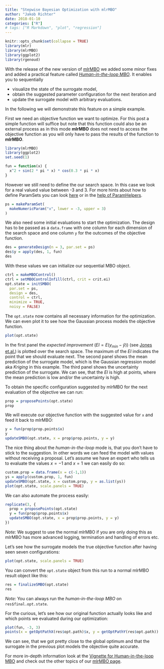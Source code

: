 ```yaml
---
title: "Stepwise Bayesian Optimization with mlrMBO"
author: "Jakob Richter"
date: 2018-01-10
categories: ["R"]
# tags: ["R Markdown", "plot", "regression"]
---
```


```r
knitr::opts_chunk$set(collapse = TRUE)
library(mlr)
library(mlrMBO)
library(ggplot2)
library(rgenoud)
```
  
With the release of the new version of [mlrMBO](https://mlr-org.github.io/mlrMBO/) we added some minor fixes and added a practical feature called *[Human-in-the-loop MBO](https://mlr-org.github.io/mlrMBO/articles/supplementary/human_in_the_loop_MBO.html)*.
It enables you to sequentially

* visualize the state of the surrogate model,
* obtain the suggested parameter configuration for the next iteration and
* update the surrogate model with arbitrary evaluations.

In the following we will demonstrate this feature on a simple example.

First we need an objective function we want to optimize.
For this post a simple function will suffice but note that this function could also be an external process as in this mode **mlrMBO** does not need to access the objective function as you will only have to pass the results of the function to **mlrMBO**.

```r
library(mlrMBO)
library(ggplot2)
set.seed(1)

fun = function(x) {
  x^2 + sin(2 * pi * x) * cos(0.3 * pi * x)
}
```

However we still need to define the our search space.
In this case we look for a real valued value between -3 and 3.
For more hints about how to define ParamSets you can look [here](http://jakob-r.de/mlrHyperopt/articles/working_with_parconfigs_and_paramsets.html#the-basics-of-a-paramset) or in the [help of ParamHelpers](https://rdrr.io/cran/ParamHelpers/man/makeParamSet.html).

```r
ps = makeParamSet(
  makeNumericParam("x", lower = -3, upper = 3)
)
```

We also need some initial evaluations to start the optimization.
The design has to be passed as a `data.frame` with one column for each dimension of the search space and one column `y` for the outcomes of the objective function.

```r
des = generateDesign(n = 3, par.set = ps)
des$y = apply(des, 1, fun)
des
```

With these values we can initialize our sequential MBO object.

```r
ctrl = makeMBOControl()
ctrl = setMBOControlInfill(ctrl, crit = crit.ei)
opt.state = initSMBO(
  par.set = ps, 
  design = des, 
  control = ctrl, 
  minimize = TRUE, 
  noisy = FALSE)
```

The `opt.state` now contains all necessary information for the optimization.
We can even plot it to see how the Gaussian process models the objective function.

```r
plot(opt.state)
```

In the first panel the *expected improvement* ($EI = E(y_{min}-\hat{y})$) (see [Jones et.al.](http://www.ressources-actuarielles.net/EXT/ISFA/1226.nsf/0/f84f7ac703bf5862c12576d8002f5259/$FILE/Jones98.pdf)) is plotted over the search space.
The maximum of the *EI* indicates the point that we should evaluate next.
The second panel shows the mean prediction of the surrogate model, which is the Gaussian regression model aka *Kriging* in this example.
The third panel shows the uncertainty prediction of the surrogate.
We can see, that the *EI* is high at points, where the mean prediction is low and/or the uncertainty is high.

To obtain the specific configuration suggested by mlrMBO for the next evaluation of the objective we can run:

```r
prop = proposePoints(opt.state)
prop
```

We will execute our objective function with the suggested value for `x` and feed it back to mlrMBO:

```r
y = fun(prop$prop.points$x)
y
updateSMBO(opt.state, x = prop$prop.points, y = y)
```

The nice thing about the *human-in-the-loop* mode is, that you don't have to stick to the suggestion.
In other words we can feed the model with values without receiving a proposal.
Let's assume we have an expert who tells us to evaluate the values $x=-1$ and $x=1$ we can easily do so:

```r
custom.prop = data.frame(x = c(-1,1))
ys = apply(custom.prop, 1, fun)
updateSMBO(opt.state, x = custom.prop, y = as.list(ys))
plot(opt.state, scale.panels = TRUE)
```

We can also automate the process easily:

```r
replicate(3, {
  prop = proposePoints(opt.state)
  y = fun(prop$prop.points$x)
  updateSMBO(opt.state, x = prop$prop.points, y = y)
})
```

*Note:* We suggest to use the normal mlrMBO if you are only doing this as mlrMBO has more advanced logging, termination and handling of errors etc.

Let's see how the surrogate models the true objective function after having seen seven configurations:

```r
plot(opt.state, scale.panels = TRUE)
```

You can convert the `opt.state` object from this run to a normal mlrMBO result object like this:

```r
res = finalizeSMBO(opt.state)
res
```

*Note:* You can always run the *human-in-the-loop MBO* on `res$final.opt.state`.

For the curious, let's see how our original function actually looks like and which points we evaluated during our optimization:

```r
plot(fun, -3, 3)
points(x = getOptPathX(res$opt.path)$x, y = getOptPathY(res$opt.path))
```

We can see, that we got pretty close to the global optimum and that the surrogate in the previous plot models the objective quite accurate.

For more in-depth information look at the [Vignette for Human-in-the-loop MBO](https://mlr-org.github.io/mlrMBO/articles/supplementary/human_in_the_loop_MBO.html) and check out the other topics of our [mlrMBO page](https://mlr-org.github.io/mlrMBO).
